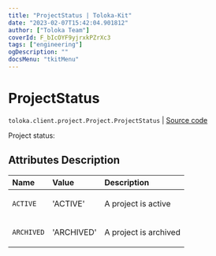 ```yaml
---
title: "ProjectStatus | Toloka-Kit"
date: "2023-02-07T15:42:04.901812"
author: ["Toloka Team"]
coverId: F_bIcOYF9yjrxkPZrXc3
tags: ["engineering"]
ogDescription: ""
docsMenu: "tkitMenu"
---
```


# ProjectStatus
`toloka.client.project.Project.ProjectStatus` | [Source code](https://github.com/Toloka/toloka-kit/blob/v1.1.3/src/client/project/__init__.py#L128)

Project status:

## Attributes Description

| Name | Value | Description |
| :------| :-----------| :----------| 
`ACTIVE`|'ACTIVE'|<p>A project is active</p>
`ARCHIVED`|'ARCHIVED'|<p>A project is archived</p>